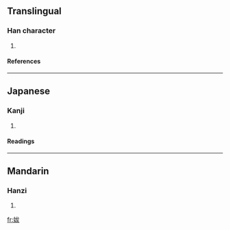 ==Translingual==
===Han character===
{{Han char|rn=38|rad=女|as=05|sn=8|four=|canj=女戈大水 (VIKE), 女戈大大 (VIKK)}}
# {{defn|Han|sort=女05}}
====References====
{{Han ref|kx=0257.130|dkj=06122|dj=0522.090|hdz=21035.110|uh=59AD|ud=22957}}
----
==Japanese==
===Kanji===
{{ja-kanji|grade=|rs=女05}}
# {{defn|Japanese}} 
====Readings====
{{ja-readings|on=[[はつ]] (hatsu), [[ばち]] (bachi)|kun=[[みめよい]] (mimeyoi), [[つま]] (tsuma)}}
----
==Mandarin==
===Hanzi===
{{cmn-hanzi|pin=[[bá]] (ba2)|wg=pa<sup>2</sup>}}
# {{defn|Mandarin}}

[[fr:妭]]